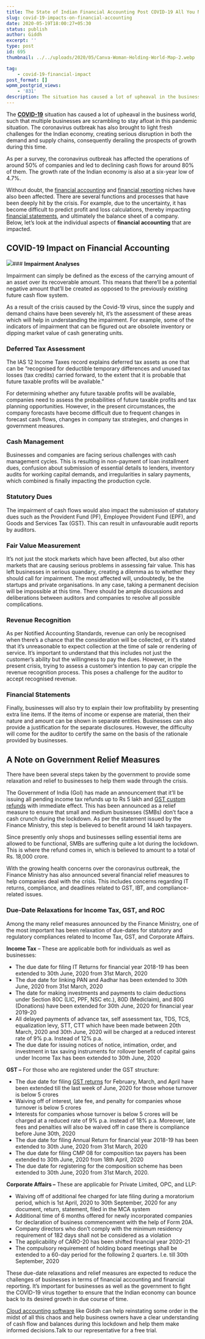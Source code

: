 ```yaml
---
title: The State of Indian Financial Accounting Post COVID-19 All You Need to Know
slug: covid-19-impacts-on-financial-accounting
date: 2020-05-19T18:00:27+05:30
status: publish
author: Giddh
excerpt: ''
type: post
id: 695
thumbnail: ../../uploads/2020/05/Canva-Woman-Holding-World-Map-2.webp

tag:
    - covid-19-financial-impact
post_format: []
wpmm_postgrid_views:
    - '831'
description: The situation has caused a lot of upheaval in the business world, such that multiple businesses are scrambling to stay 
---
```

The [**COVID-19**](https://www.mygov.in/covid-19) situation has caused a lot of upheaval in the business world, such that multiple businesses are scrambling to stay afloat in this pandemic situation. The coronavirus outbreak has also brought to light fresh challenges for the Indian economy, creating serious disruption in both the demand and supply chains, consequently derailing the prospects of growth during this time.

As per a survey, the coronavirus outbreak has affected the operations of around 50% of companies and led to declining cash flows for around 80% of them. The growth rate of the Indian economy is also at a six-year low of 4.7%.

Without doubt, the [financial accounting](https://giddh.com/blog/finance-basics-how-to-forecast-expenses) and [financial reporting](https://giddh.com/blog/everything-you-need-to-know-about-business-financial-reporting) niches have also been affected. There are several functions and processes that have been deeply hit by the crisis. For example, due to the uncertainty, it has become difficult to predict profit and loss calculations, thereby impacting [financial statements](https://www.investopedia.com/terms/f/financial-statements.asp), and ultimately the balance sheet of a company.   
Below, let’s look at the individual aspects of **financial accounting** that are impacted.

**COVID-19 Impact on Financial Accounting**
-------------------------------------------

![](../../uploads/2020/05/Canva-Woman-Holding-World-Map-2.webp)### **Impairment Analyses**

Impairment can simply be defined as the excess of the carrying amount of an asset over its recoverable amount. This means that there’ll be a potential negative amount that’ll be created as opposed to the previously existing future cash flow system.

As a result of the crisis caused by the Covid-19 virus, since the supply and demand chains have been severely hit, it’s the assessment of these areas which will help in understanding the impairment. For example, some of the indicators of impairment that can be figured out are obsolete inventory or dipping market value of cash generating units.

### **Deferred Tax Assessmen**t

The IAS 12 Income Taxes record explains deferred tax assets as one that can be “recognised for deductible temporary differences and unused tax losses (tax credits) carried forward, to the extent that it is probable that future taxable profits will be available.”

For determining whether any future taxable profits will be available, companies need to assess the probabilities of future taxable profits and tax planning opportunities. However, in the present circumstances, the company forecasts have become difficult due to frequent changes in forecast cash flows, changes in company tax strategies, and changes in government measures.

### **Cash Management**

Businesses and companies are facing serious challenges with cash management cycles. This is resulting in non-payment of loan installment dues, confusion about submission of essential details to lenders, inventory audits for working capital demands, and irregularities in salary payments, which combined is finally impacting the production cycle.

### **Statutory Dues**

The impairment of cash flows would also impact the submission of statutory dues such as the Provident Fund (PF), Employee Provident Fund (EPF), and Goods and Services Tax (GST). This can result in unfavourable audit reports by auditors.

### **Fair Value Measurement**

It’s not just the stock markets which have been affected, but also other markets that are causing serious problems in assessing fair value. This has left businesses in serious quandary, creating a dilemma as to whether they should call for impairment. The most affected will, undoubtedly, be the startups and private organisations. In any case, taking a permanent decision will be impossible at this time. There should be ample discussions and deliberations between auditors and companies to resolve all possible complications.

### **Revenue Recognition**

As per Notified Accounting Standards, revenue can only be recognised when there’s a chance that the consideration will be collected, or it’s stated that it’s unreasonable to expect collection at the time of sale or rendering of service. It’s important to understand that this includes not just the customer’s ability but the willingness to pay the dues. However, in the present crisis, trying to assess a customer’s intention to pay can cripple the revenue recognition process. This poses a challenge for the auditor to accept recognised revenue.

### **Financial Statements**

Finally, businesses will also try to explain their low profitability by presenting extra line items. If the items of income or expense are material, then their nature and amount can be shown in separate entities. Businesses can also provide a justification for the separate disclosures. However, the difficulty will come for the auditor to certify the same on the basis of the rationale provided by businesses.

**A Note on Government Relief Measures**
----------------------------------------

There have been several steps taken by the government to provide some relaxation and relief to businesses to help them wade through the crisis.

The Government of India (GoI) has made an announcement that it’ll be issuing all pending income tax refunds up to Rs 5 lakh and [GST custom refunds](https://giddh.com/blog/tags/gst) with immediate effect. This has been announced as a relief measure to ensure that small and medium businesses (SMBs) don’t face a cash crunch during the lockdown. As per the statement issued by the Finance Ministry, this step is believed to benefit around 14 lakh taxpayers.

Since presently only shops and businesses selling essential items are allowed to be functional, SMBs are suffering quite a lot during the lockdown. This is where the refund comes in, which is believed to amount to a total of Rs. 18,000 crore.

With the growing health concerns over the coronavirus outbreak, the Finance Ministry has also announced several financial relief measures to help companies deal with the crisis. This includes concerns regarding IT returns, compliance, and deadlines related to GST, IBT, and compliance-related issues.

### **Due-Date Relaxations for Income Tax, GST, and ROC**

Among the many relief measures announced by the Finance Ministry, one of the most important has been relaxation of due-dates for statutory and regulatory compliances related to Income Tax, GST, and Corporate Affairs.

**Income Tax** – These are applicable both for individuals as well as businesses:

- The due date for filing IT Returns for financial year 2018-19 has been extended to 30th June, 2020 from 31st March, 2020
- The due date for linking PAN and Aadhar has been extended to 30th June, 2020 from 31st March, 2020
- The date for making investments and payments to claim deductions under Section 80C (LIC, PPF, NSC etc.), 80D (Mediclaim), and 80G (Donations) have been extended for 30th June, 2020 for financial year 2019-20
- All delayed payments of advance tax, self assessment tax, TDS, TCS, equalization levy, STT, CTT which have been made between 20th March, 2020 and 30th June, 2020 will be charged at a reduced interest rate of 9% p.a. Instead of 12% p.a.
- The due date for issuing notices of notice, intimation, order, and investment in tax saving instruments for rollover benefit of capital gains under Income Tax has been extended to 30th June, 2020

**GST –** For those who are registered under the GST structure:

- The due date for filing [GST returns](https://giddh.com/blog/how-to-use-gst-software-online) for February, March, and April have been extended till the last week of June, 2020 for those whose turnover is below 5 crores
- Waiving off of interest, late fee, and penalty for companies whose turnover is below 5 crores
- Interests for companies whose turnover is below 5 crores will be charged at a reduced rate of 9% p.a. instead of 18% p.a. Moreover, late fees and penalties will also be waived off in case there is compliance before June 30th, 2020
- The due date for filing Annual Return for financial year 2018-19 has been extended to 30th June, 2020 from 31st March, 2020
- The due date for filing CMP 08 for composition tax payers has been extended to 30th June, 2020 from 18th April, 2020
- The due date for registering for the composition scheme has been extended to 30th June, 2020 from 31st March, 2020.

**Corporate Affairs –** These are applicable for Private Limited, OPC, and LLP:

- Waiving off of additional fee charged for late filing during a moratorium period, which is 1st April, 2020 to 30th September, 2020 for any document, return, statement, filed in the MCA system
- Additional time of 6 months offered for newly incorporated companies for declaration of business commencement with the help of Form 20A.
- Company directors who don’t comply with the minimum residency requirement of 182 days shall not be considered as a violation
- The applicability of CARO-20 has been shifted financial year 2020-21
- The compulsory requirement of holding board meetings shall be extended to a 60-day period for the following 2 quarters. I.e. till 30th September, 2020

These due-date relaxations and relief measures are expected to reduce the challenges of businesses in terms of financial accounting and financial reporting. It’s important for businesses as well as the government to fight the COVID-19 virus together to ensure that the Indian economy can bounce back to its desired growth in due course of time.

[Cloud accounting software](https://giddh.com) like Giddh can help reinstating some order in the midst of all this chaos and help business owners have a clear understanding of cash flow and balances during this lockdown and help them make informed decisions.Talk to our representative for a free trial.